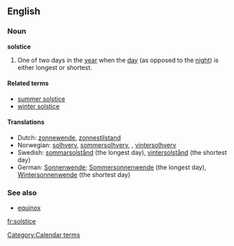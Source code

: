 ==English==

===Noun===
'''solstice'''

# One of two days in the [[year]] when the [[day]] (as opposed to the [[night]]) is either longest or shortest.

====Related terms====
*[[summer solstice]]
*[[winter solstice]]

====Translations====
*Dutch: [[zonnewende]], [[zonnestilstand]]
*Norwegian: [[solhverv]], [[sommersolhverv]], , [[vintersolhverv]]
*Swedish: [[sommarsolstånd]] (the longest day), [[vintersolstånd]] (the shortest day)
*German: [[Sonnenwende]]; [[Sommersonnenwende]] (the longest day), [[Wintersonnenwende]] (the shortest day)

===See also===
*[[equinox]]

[[Category:Calendar terms]]
[[fr:solstice]]